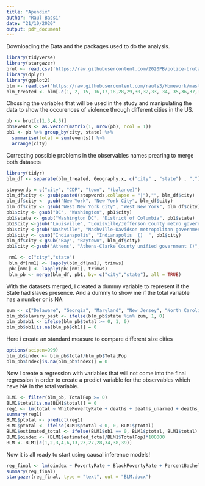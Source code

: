 ---
title: "Apendix"
author: "Raul Bassi"
date: "21/10/2020"
output: pdf_document
---
Downloading the Data and the packages used to do the analysis.

```{r include=FALSE}
library(tidyverse)
library(stargazer)
brut <- read.csv('https://raw.githubusercontent.com/2020PB/police-brutality/data_build/all-locations.csv')
library(dplyr)
library(ggplot2)
blm <- read.csv('https://raw.githubusercontent.com/rauls3/Homework/master/BLM_cities.csv')
blm_treated <- blm[-c(1, 2, 15, 16,17,18,28,29,30,32,33, 34, 35,36,37,38,39,40,43,44,52)]
```

Chossing the variables that will be used in the study and manipulating the data to show the occurences of violence through different cities in the US.

```{r}
pb <- brut[c(1,3,4,5)]
pb$events <- as.vector(matrix(1, nrow(pb), ncol = 1))
pb1 <- pb %>% group_by(city, state) %>%
  summarise(total = sum(events)) %>%
  arrange(city)
```
Correcting possible problems in the observables names prearing to merge both datasets

```{r}
library(tidyr)
blm_df <- separate(blm_treated, Geography.x, c("city" , "state") , ",")
```
```{r}
stopwords = c("city", "CDP", "town", "(balance)")
blm_df$city <- gsub(paste0(stopwords,collapse = "|"),"", blm_df$city)
blm_df$city <- gsub("New York", "New York City", blm_df$city)
blm_df$city <- gsub("West New York City", "West New York", blm_df$city)
pb1$city <- gsub("DC", "Washington", pb1$city)
pb1$state <- gsub("Washington DC", "District of Columbia", pb1$state)
pb1$city <-gsub("Louisville", "Louisville/Jefferson County metro government ()	", pb1$city)
pb1$city <-gsub("Nashville", "Nashville-Davidson metropolitan government ()	", pb1$city)
pb1$city <- gsub("Indianapolis", "Indianapolis  ()	", pb1$city)
blm_df$city <-gsub("Bay", "Baytown", blm_df$city)
pb1$city <-gsub("Athens", "Athens-Clarke County unified government ()", pb1$city)

```

```{r}
 nm1 <- c("city","state")
 blm_df[nm1] <- lapply(blm_df[nm1], trimws)
 pb1[nm1] <- lapply(pb1[nm1], trimws)
 blm_pb <- merge(blm_df, pb1, by= c("city","state"), all = TRUE)
```

With the datasets merged, I created a dummy variable to represent if the State had slaves presence. And a dummy to show me if the total variable has a number or is NA.

```{r}
zum <- c("Delaware", "Georgia", "Maryland", "New Jersey", "North Carolina", "South Carolina", "Virginia", "Kentucky", "Tennessee", "Alabama", "Mississippi", "Louisiana", "Missouri", "Arkansas", "Texas", "Florida", "Nevada", "New Mexico")
blm_pb$slavery_past <- ifelse(blm_pb$state %in% zum, 1, 0)
blm_pb$ob1 <- ifelse(blm_pb$total >= 0, 1, 0)
blm_pb$ob1[is.na(blm_pb$ob1)] = 0
```

Here i create an standard measure to compare different size cities
```{r}
options(scipen=999)
blm_pb$index <- blm_pb$total/blm_pb$TotalPop
blm_pb$index[is.na(blm_pb$index)] = 0
```

Now I create a regression with variables that will not come into the final regression in order to create a predict variable for the observables which have NA in the total variable.

```{r}
BLM1 <- filter(blm_pb, TotalPop >= 0)
BLM1$total[is.na(BLM1$total)] = 0
reg1 <- lm(total ~ WhitePovertyRate + deaths + deaths_unarmed + deaths_unarmed_black + deaths_armed_black + deaths_black + deathduring + deaths_protestyear + BlackPop + AsianPop + WhitePop + AsianPoverty + HispanicPop + HispanicPoverty + tot.protests + unarmed_deaths_pc + deaths_pc + unarmed_deaths_black_pc + deaths_black_pc + crime + tot.attend, data = BLM1, na.action = na.omit)
summary(reg1)
BLM1$ptotal <- predict(reg1)
BLM1$ptotal <- ifelse(BLM1$ptotal < 0, 0, BLM1$ptotal)
BLM1$estimated_total <- ifelse(BLM1$ob1 == 0, BLM1$ptotal, BLM1$total)
BLM1$oindex <- (BLM1$estimated_total/BLM1$TotalPop)*100000
BLM <- BLM1[c(1,2,3,4,6,13,23,27,28,34,38,39)]
```

Now it is all ready to start using causal inference models!

```{r}
reg_final <- lm(oindex ~ PovertyRate + BlackPovertyRate + PercentBachelor.s + blackmayor + collegeenrollpc + mayorrep + slavery_past, data = BLM, na.action = na.omit)
summary(reg_final)
stargazer(reg_final, type = "text", out = "BLM.docx")
```
